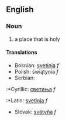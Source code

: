 ==English==
===Noun===
#a place that is holy
====Translations====
*Bosnian: [[svetinja]] ''f''
*Polish: świątynia ''f''
*Serbian:
:*Cyrillic: [[светиња]] ''f''
:*Latin: [[svetinja]] ''f''
*Slovak: [[svätyňa]] ''f''